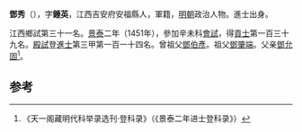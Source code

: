 '''鄧秀'''（{{bd|1418年||？}}），字'''鍾英'''，江西吉安府安福縣人，軍籍，[[明朝|明朝]]政治人物。進士出身。

江西鄉試第三十一名。[[景泰|景泰]]二年（1451年），參加辛未科[[會試|會試]]，得[[貢士|貢士]]第一百三十九名。[[殿試|殿試]]登[[進士|進士]]第三甲第一百一十四名。曾祖父[[鄧伯彥|鄧伯彥]]。祖父[[鄧肇端|鄧肇端]]。父亲[[鄧允固|鄧允固]]<ref>《天一阁藏明代科举录选刊·登科录》（《景泰二年进士登科录》）</ref>。

==参考==
{{reflist}}
{{明朝人物小作品}}
{{景泰二年辛未科殿試金榜}}
